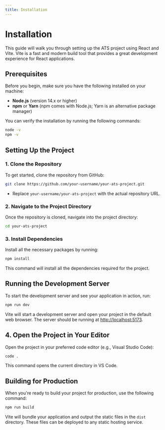 ```yaml
---
title: Installation
---
```


# Installation

This guide will walk you through setting up the ATS project using React and Vite. Vite is a fast and modern build tool that provides a great development experience for React applications.

## Prerequisites

Before you begin, make sure you have the following installed on your machine:

- **Node.js** (version 14.x or higher)
- **npm** or **Yarn** (npm comes with Node.js; Yarn is an alternative package manager)

You can verify the installation by running the following commands:

```bash
node -v
npm -v
```

## Setting Up the Project

### 1. Clone the Repository

To get started, clone the repository from GitHub:

```bash
git clone https://github.com/your-username/your-ats-project.git
```

- Replace `your-username/your-ats-project` with the actual repository URL.

### 2. Navigate to the Project Directory

Once the repository is cloned, navigate into the project directory:

```bash
cd your-ats-project
```

### 3. Install Dependencies

Install all the necessary packages by running:

```bash
npm install
```

This command will install all the dependencies required for the project.

## Running the Development Server

To start the development server and see your application in action, run:

```bash
npm run dev
```

Vite will start a development server and open your project in the default web browser. The server should be running at [http://localhost:5173](http://localhost:5173).

## 4. Open the Project in Your Editor

Open the project in your preferred code editor (e.g., Visual Studio Code):

```bash
code .
```

This command opens the current directory in VS Code.

## Building for Production

When you're ready to build your project for production, use the following command:

```bash
npm run build
```

Vite will bundle your application and output the static files in the `dist` directory. These files can be deployed to any static hosting service.
